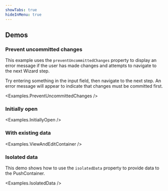 ```yaml
---
showTabs: true
hideInMenu: true
---
```



## Demos

### Prevent uncommitted changes

This example uses the `preventUncommittedChanges` property to display an error message if the user has made changes and attempts to navigate to the next Wizard step.

Try entering something in the input field, then navigate to the next step. An error message will appear to indicate that changes must be committed first.

<Examples.PreventUncommittedChanges />

### Initially open

<Examples.InitiallyOpen />

### With existing data

<Examples.ViewAndEditContainer />

### Isolated data

This demo shows how to use the `isolatedData` property to provide data to the PushContainer.

<Examples.IsolatedData />
